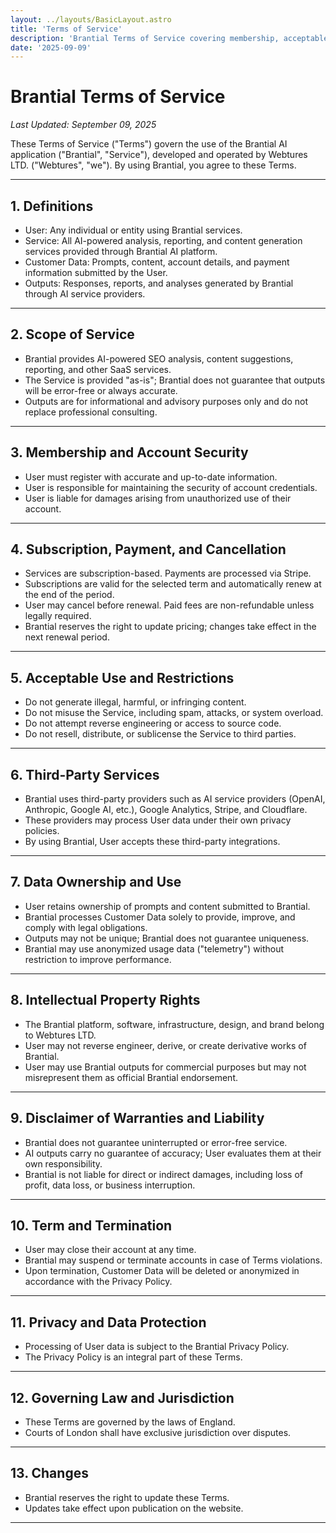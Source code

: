 ```yaml
---
layout: ../layouts/BasicLayout.astro
title: 'Terms of Service'
description: 'Brantial Terms of Service covering membership, acceptable use, payments, and legal terms.'
date: '2025-09-09'
---
```


# Brantial Terms of Service

_Last Updated: September 09, 2025_

These Terms of Service ("Terms") govern the use of the Brantial AI application ("Brantial", "Service"), developed and operated by Webtures LTD. ("Webtures", "we"). By using Brantial, you agree to these Terms.

---

## 1. Definitions

- User: Any individual or entity using Brantial services.
- Service: All AI-powered analysis, reporting, and content generation services provided through Brantial AI platform.
- Customer Data: Prompts, content, account details, and payment information submitted by the User.
- Outputs: Responses, reports, and analyses generated by Brantial through AI service providers.

---

## 2. Scope of Service

- Brantial provides AI-powered SEO analysis, content suggestions, reporting, and other SaaS services.
- The Service is provided "as-is"; Brantial does not guarantee that outputs will be error-free or always accurate.
- Outputs are for informational and advisory purposes only and do not replace professional consulting.

---

## 3. Membership and Account Security

- User must register with accurate and up-to-date information.
- User is responsible for maintaining the security of account credentials.
- User is liable for damages arising from unauthorized use of their account.

---

## 4. Subscription, Payment, and Cancellation

- Services are subscription-based. Payments are processed via Stripe.
- Subscriptions are valid for the selected term and automatically renew at the end of the period.
- User may cancel before renewal. Paid fees are non-refundable unless legally required.
- Brantial reserves the right to update pricing; changes take effect in the next renewal period.

---

## 5. Acceptable Use and Restrictions

- Do not generate illegal, harmful, or infringing content.
- Do not misuse the Service, including spam, attacks, or system overload.
- Do not attempt reverse engineering or access to source code.
- Do not resell, distribute, or sublicense the Service to third parties.

---

## 6. Third-Party Services

- Brantial uses third-party providers such as AI service providers (OpenAI, Anthropic, Google AI, etc.), Google Analytics, Stripe, and Cloudflare.
- These providers may process User data under their own privacy policies.
- By using Brantial, User accepts these third-party integrations.

---

## 7. Data Ownership and Use

- User retains ownership of prompts and content submitted to Brantial.
- Brantial processes Customer Data solely to provide, improve, and comply with legal obligations.
- Outputs may not be unique; Brantial does not guarantee uniqueness.
- Brantial may use anonymized usage data ("telemetry") without restriction to improve performance.

---

## 8. Intellectual Property Rights

- The Brantial platform, software, infrastructure, design, and brand belong to Webtures LTD.
- User may not reverse engineer, derive, or create derivative works of Brantial.
- User may use Brantial outputs for commercial purposes but may not misrepresent them as official Brantial endorsement.

---

## 9. Disclaimer of Warranties and Liability

- Brantial does not guarantee uninterrupted or error-free service.
- AI outputs carry no guarantee of accuracy; User evaluates them at their own responsibility.
- Brantial is not liable for direct or indirect damages, including loss of profit, data loss, or business interruption.

---

## 10. Term and Termination

- User may close their account at any time.
- Brantial may suspend or terminate accounts in case of Terms violations.
- Upon termination, Customer Data will be deleted or anonymized in accordance with the Privacy Policy.

---

## 11. Privacy and Data Protection

- Processing of User data is subject to the Brantial Privacy Policy.
- The Privacy Policy is an integral part of these Terms.

---

## 12. Governing Law and Jurisdiction

- These Terms are governed by the laws of England.
- Courts of London shall have exclusive jurisdiction over disputes.

---

## 13. Changes

- Brantial reserves the right to update these Terms.
- Updates take effect upon publication on the website.

---
